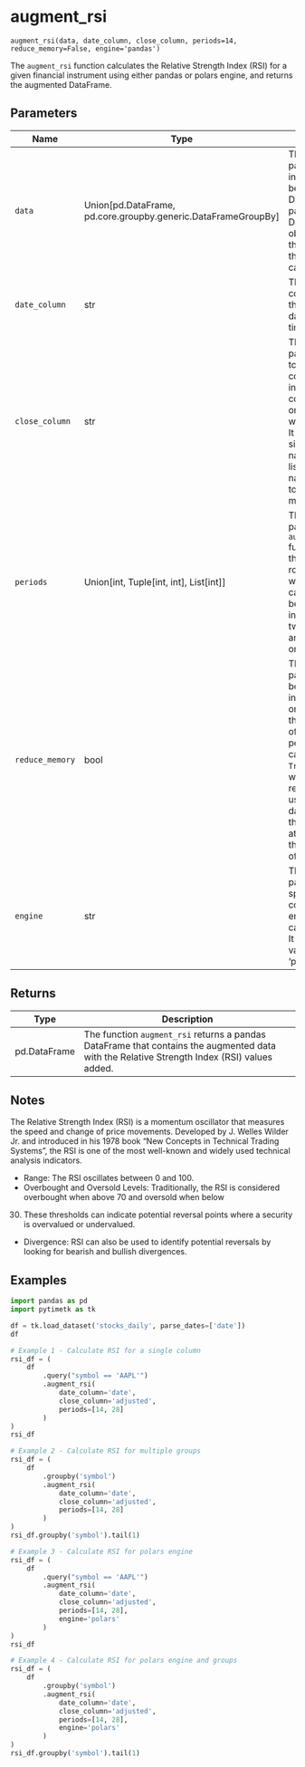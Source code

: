 # augment_rsi { #pytimetk.augment_rsi }

`augment_rsi(data, date_column, close_column, periods=14, reduce_memory=False, engine='pandas')`

The `augment_rsi` function calculates the Relative Strength Index (RSI) for a given financial
instrument using either pandas or polars engine, and returns the augmented DataFrame.

## Parameters

| Name            | Type                                                            | Description                                                                                                                                                                                                                                                                                                                                          | Default    |
|-----------------|-----------------------------------------------------------------|------------------------------------------------------------------------------------------------------------------------------------------------------------------------------------------------------------------------------------------------------------------------------------------------------------------------------------------------------|------------|
| `data`          | Union\[pd.DataFrame, pd.core.groupby.generic.DataFrameGroupBy\] | The `data` parameter is the input data that can be either a pandas DataFrame or a pandas DataFrameGroupBy object. It contains the data on which the RSI will be calculated.                                                                                                                                                                          | _required_ |
| `date_column`   | str                                                             | The name of the column in the data that contains the dates or timestamps.                                                                                                                                                                                                                                                                            | _required_ |
| `close_column`  | str                                                             | The `close_column` parameter is used to specify the column(s) in the input data that contain the values on which the RSI will be calculated. It can be either a single column name (string) or a list of column names (if you want to calculate RSI on multiple columns).                                                                            | _required_ |
| `periods`       | Union\[int, Tuple\[int, int\], List\[int\]\]                    | The `periods` parameter in the `augment_rsi` function specifies the number of rolling periods over which the RSI is calculated. It can be provided as an integer, a tuple of two integers (start and end periods), or a list of integers.                                                                                                            | `14`       |
| `reduce_memory` | bool                                                            | The `reduce_memory` parameter is a boolean flag that indicates whether or not to reduce the memory usage of the data before performing the RSI calculation. If set to `True`, the function will attempt to reduce the memory usage of the input data. If set to `False`, the function will not attempt to reduce the memory usage of the input data. | `False`    |
| `engine`        | str                                                             | The `engine` parameter specifies the computation engine to use for calculating the RSI. It can take two values: 'pandas' or 'polars'.                                                                                                                                                                                                                | `'pandas'` |

## Returns

| Type         | Description                                                                                                                                 |
|--------------|---------------------------------------------------------------------------------------------------------------------------------------------|
| pd.DataFrame | The function `augment_rsi` returns a pandas DataFrame that contains the augmented data with the Relative Strength Index (RSI) values added. |

## Notes

The Relative Strength Index (RSI) is a momentum oscillator that measures the speed and change of price movements. Developed by J. Welles Wilder Jr. and introduced in his 1978 book "New Concepts in Technical Trading Systems", the RSI is one of the most well-known and widely used technical analysis indicators.

- Range: The RSI oscillates between 0 and 100.
- Overbought and Oversold Levels: Traditionally, the RSI is 
considered overbought when above 70 and oversold when below
30. These thresholds can indicate potential reversal points 
where a security is overvalued or undervalued.
- Divergence: RSI can also be used to identify potential
reversals by looking for bearish and bullish divergences.  

## Examples

```python
import pandas as pd
import pytimetk as tk

df = tk.load_dataset('stocks_daily', parse_dates=['date'])
df

# Example 1 - Calculate RSI for a single column
rsi_df = (
    df
        .query("symbol == 'AAPL'")
        .augment_rsi(
            date_column='date',
            close_column='adjusted',
            periods=[14, 28]
        )
)
rsi_df
```

``` python
# Example 2 - Calculate RSI for multiple groups
rsi_df = (
    df
        .groupby('symbol')
        .augment_rsi(
            date_column='date',
            close_column='adjusted',
            periods=[14, 28]
        )
)
rsi_df.groupby('symbol').tail(1)

```

```python
# Example 3 - Calculate RSI for polars engine
rsi_df = (
    df
        .query("symbol == 'AAPL'")
        .augment_rsi(
            date_column='date',
            close_column='adjusted',
            periods=[14, 28],
            engine='polars'
        )
)
rsi_df
```

```python
# Example 4 - Calculate RSI for polars engine and groups
rsi_df = (
    df
        .groupby('symbol')
        .augment_rsi(
            date_column='date',
            close_column='adjusted',
            periods=[14, 28],
            engine='polars'
        )
)
rsi_df.groupby('symbol').tail(1)
```